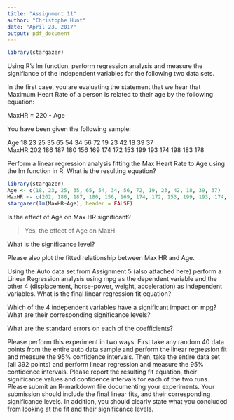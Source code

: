 ```yaml
---
title: "Assignment 11"
author: "Christophe Hunt"
date: "April 23, 2017"
output: pdf_document
---
```


```r
library(stargazer)
```

Using R's lm function, perform regression analysis and measure the signifiance of the independent variables for the following two data sets. 

In the first case, you are evaluating the statement that we hear that Maximum Heart Rate of a person is related to their age by the following equation:

MaxHR = 220 - Age  

You have been given the following sample:

Age 18 23 25 35 65 54 34 56 72 19 23 42 18 39 37     
MaxHR 202 186 187 180 156 169 174 172 153 199 193 174 198 183 178  

Perform a linear regression analysis fitting the Max Heart Rate to Age using the lm function in R. What is the resulting equation? 

```r
library(stargazer)
Age <- c(18, 23, 25, 35, 65, 54, 34, 56, 72, 19, 23, 42, 18, 39, 37)
MaxHR <- c(202, 186, 187, 180, 156, 169, 174, 172, 153, 199, 193, 174, 198, 183, 178)
stargazer(lm(MaxHR~Age), header = FALSE)
```

Is the effect of Age on Max HR significant? 

> Yes, the effect of Age on MaxH

What is the significance level? 

Please also plot the fitted relationship between Max HR and Age. 

Using the Auto data set from Assignment 5 (also attached here) perform a Linear Regression analysis using mpg as the dependent variable and the other 4 (displacement, horse-power, weight, acceleration) as independent variables. What is the final linear regression fit equation? 

Which of the 4 independent variables have a significant impact on mpg? What are their corresponding significance levels? 

What are the standard errors on each of the coefficients? 

Please perform this experiment in two ways. First take any random 40 data points from the entire auto data sample and perform the linear regression fit and measure the 95% confidence intervals. Then, take the entire data set (all 392 points) and perform linear regression and measure the 95% confidence intervals. Please report the resulting fit equation, their significance values and confidence intervals for each of the two runs. Please submit an R-markdown file documenting your experiments. Your submission should include the final linear fits, and their corresponding significance levels. In addition, you should clearly state what you concluded from looking at the fit and their significance levels.